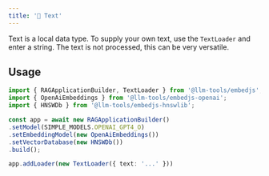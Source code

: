---
title: '📝 Text'
---

Text is a local data type. To supply your own text, use the `TextLoader` and enter a string. The text is not processed, this can be very versatile.

## Usage

```ts
import { RAGApplicationBuilder, TextLoader } from '@llm-tools/embedjs';
import { OpenAiEmbeddings } from '@llm-tools/embedjs-openai';
import { HNSWDb } from '@llm-tools/embedjs-hnswlib';

const app = await new RAGApplicationBuilder()
.setModel(SIMPLE_MODELS.OPENAI_GPT4_O)
.setEmbeddingModel(new OpenAiEmbeddings())
.setVectorDatabase(new HNSWDb())
.build();

app.addLoader(new TextLoader({ text: '...' }))
```
